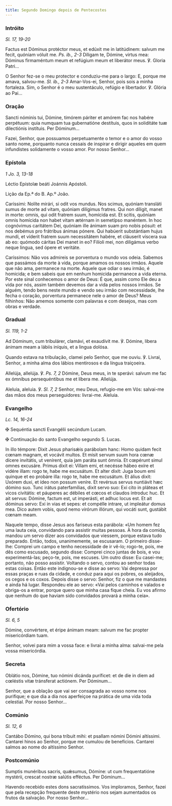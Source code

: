 ```yaml
---
title: Segundo Domingo depois de Pentecostes
---
```


### Intróito

<em>Sl. 17, 19-20</em>

<div class="side-by-side not-content">

Factus est Dóminus protéctor meus, et edúxit me in latitúdinem: salvum me fecit, quóniam vóluit me. <em>Ps. ib., 2-3</em> Díligam te, Dómine, virtus mea: Dóminus firmaméntum meum et refúgium meum et liberátor meus. ℣. Gloria Patri...

O Senhor fez-se o meu protector e conduziu-me para o largo: E, porque me amava, salvou-me. <em>Sl. ib., 2-3</em> Amar-Vos-ei, Senhor, pois sois a minha fortaleza. Sim, o Senhor é o meu sustentáculo, refúgio e libertador. ℣. Glória ao Pai...

</div>

### Oração

<div class="side-by-side not-content">

Sancti nóminis tui, Dómine, timórem páriter et amórem fac nos habére perpétuum: quia numquam tua gubernatióne destítuis, quos in soliditáte tuæ dilectiónis instítuis. Per Dóminum...

Fazei, Senhor, que possuamos perpetuamente o temor e o amor do vosso santo nome, porquanto nunca cessais de inspirar e dirigir aqueles em quem infundistes solidamente o vosso amor. Por nosso Senhor...

</div>

### Epístola

<em>1 Jo. 3, 13-18</em>

<div class="side-by-side not-content">

Léctio Epístolæ beáti Joánnis Apóstoli.

Lição da Ep.ª do B. Ap.º João.

Caríssimi: Nolíte mirári, si odit vos mundus. Nos scimus, quóniam transláti sumus de morte ad vitam, quóniam dilígimus fratres. Qui non díligit, manet in morte: omnis, qui odit fratrem suum, homícida est. Et scitis, quóniam omnis homícida non habet vitam ætérnam in semetípso manéntem. In hoc cognóvimus caritátem Dei, quóniam ille ánimam suam pro nobis pósuit: et nos debémus pro frátribus ánimas pónere. Qui habúerit substántiam hujus mundi, et víderit fratrem suum necessitátem habére, et cláuserit víscera sua ab eo: quómodo cáritas Dei manet in eo? Filíoli mei, non diligámus verbo neque lingua, sed ópere et veritáte.

Caríssimos: Não vos admireis se porventura o mundo vos odeia. Sabemos que passámos da morte à vida, porque amamos os nossos irmãos. Aquele que não ama, permanece na morte. Aquele que odiar o seu irmão, é homicida; e bem sabeis que em nenhum homicida permanece a vida eterna. Por este sinal conhecemos o amor de Deus: É que, assim como Ele deu a vida por nós, assim também devemos dar a vida pelos nossos irmãos. Se alguém, tendo bens neste mundo e vendo seu irmão com necessidade, lhe fecha o coração, porventura permanece nele o amor de Deus? Meus filhinhos: Não amemos somente com palavras e com desejos, mas com obras e verdade.

</div>

### Gradual

<em>Sl. 119, 1-2</em>

<div class="side-by-side not-content">

Ad Dóminum, cum tribulárer, clamávi, et exaudívit me. ℣. Dómine, libera ánimam meam a lábiis iníquis, et a lingua dolósa.

Quando estava na tribulação, clamei pelo Senhor, que me ouviu. ℣. Livrai, Senhor, a minha alma dos lábios mentirosos e da língua traiçoeira.

Allelúja, allelúja. ℣. <em>Ps. 7, 2</em> Dómine, Deus meus, in te sperávi: salvum me fac ex ómnibus persequéntibus me et líbera me. Allelúja.

Aleluia, aleluia. ℣. <em>Sl. 7, 2</em> Senhor, meu Deus, refugio-me em Vós: salvai-me das mãos dos meus perseguidores: livrai-me. Aleluia.

</div>

### Evangelho

<em>Lc. 14, 16-24</em>

<div class="side-by-side not-content">

<span class="cross text-red-500">✠</span> Sequéntia sancti Evangélii secúndum Lucam.

<span class="cross text-red-500">✠</span> Continuação do santo Evangelho segundo S. Lucas.

In illo témpore: Dixit Jesus pharisǽis parábolam hanc: Homo quidam fecit cœnam magnam, et vocávit multos. Et misit servum suum hora cœnæ dícere invitátis, ut venírent, quia jam paráta sunt ómnia. Et cœpérunt simul omnes excusáre. Primus dixit ei: Villam emi, et necésse hábeo exíre et vidére illam: rogo te, habe me excusátum. Et alter dixit: Juga boum emi quinque et eo probáre illa: rogo te, habe me excusátum. Et álius dixit: Uxórem duxi, et ídeo non possum veníre. Et revérsus servus nuntiávit hæc dómino suo. Tunc irátus paterfamílias, dixit servo suo: Exi cito in pláteas et vicos civitátis: et páuperes ac débiles et cœcos et claudos íntroduc huc. Et ait servus: Dómine, factum est, ut imperásti, et adhuc locus est. Et ait dóminus servo: Exi in vias et sepes: et compélle intrare, ut impleátur domus mea. Dico autem vobis, quod nemo virórum illórum, qui vocáti sunt, gustábit cœnam meam.

Naquele tempo, disse Jesus aos fariseus esta parábola: «Um homem fez uma lauta ceia, convidando para assistir muitas pessoas. À hora da comida, mandou um servo dizer aos convidados que viessem, porque estava tudo preparado. Então, todos, unanimemente, se escusaram. O primeiro disse-lhe: Comprei um campo e tenho necessidade de ir vê-lo; rogo-te, pois, me dês como escusado, segundo disse: Comprei cinco juntas de bois, e vou experimentá-las; peço-te, pois, me escuses. Um outro disse: Eu casei-me; portanto, não posso assistir. Voltando o servo, contou ao senhor todas estas coisas. Então este indignou-se e disse ao servo: Vai depressa por essas praças e ruas da cidade, e conduz para aqui os pobres, os aleijados, os cegos e os coxos. Depois disse o servo: Senhor, fiz o que me mandastes e ainda há lugar. Respondeu ele ao servo: «Vai pelos caminhos e valados e obriga-os a entrar, porque quero que minha casa fique cheia. Eu vos afirmo que nenhum do que haviam sido convidados provará a minha ceia».

</div>

### Ofertório

<em>Sl. 6, 5</em>

<div class="side-by-side not-content">

Dómine, convértere, et éripe ánimam meam: salvum me fac propter misericórdiam tuam.

Senhor, volvei para mim a vossa face: e livrai a minha alma: salvai-me pela vossa misericórdia.

</div>

### Secreta

<div class="side-by-side not-content">

Oblátio nos, Dómine, tuo nómini dicánda puríficet: et de die in diem ad cœléstis vitæ tránsferat actiónem. Per Dóminum...

Senhor, que a oblação que vai ser consagrada ao vosso nome nos purifique; e que dia a dia nos aperfeiçoe na prática de uma vida toda celestial. Por nosso Senhor...

</div>

### Comúnio

<em>Sl. 12, 6</em>

<div class="side-by-side not-content">

Cantábo Dómino, qui bona tríbuit mihi: et psallam nómini Dómini altíssimi. Cantarei hinos ao Senhor, porque me cumulou de benefícios. Cantarei salmos ao nome do altíssimo Senhor.

</div>

### Postcomúnio

<div class="side-by-side not-content">

Sumptis munéribus sacris, quǽsumus, Dómine: ut cum frequentatióne mystérii, crescat nostræ salútis efféctus. Per Dóminum...

Havendo recebido estes dons sacratíssimos. Vos imploramos, Senhor, fazei que pela recepção frequente deste mystério nos sejam aumentados os frutos da salvação. Por nosso Senhor...

</div>
